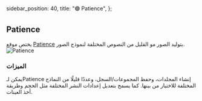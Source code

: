   sidebar_position: 40,
  title: "🟢 Patience",
};

## Patience

يختص موقع [Patience](https://www.patience.ai/) بتوليد الصور مو القليل من النصوص المختلفة لنموذج الصور.
![Patience](https://learnprompting.org/_next/image?url=%2Fdocs%2Fassets%2Ftooling%2Fpatience.webp&w=1920&q=75)

### الميزات

يمكن لـPatience إنشاء المجلدات، وحفظ المجموعات/السجل، وعددًا قليلًا من النماذج المختلفة للاختيار من بينها. كما يسمح بتعديل إعدادات النشر المختلفة مثل الحجم وطريقة أخذ العينات.
